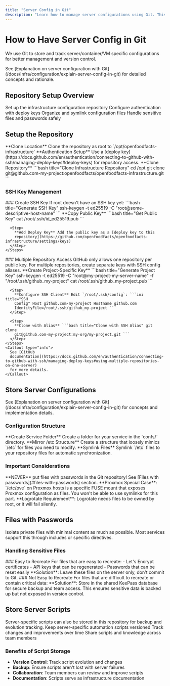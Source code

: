 ```yaml
---
title: "Server Config in Git"
description: "Learn how to manage server configurations using Git. This guide covers setting up the repository, handling multiple repositories with SSH keys, storing server configurations and scripts, and managing sensitive files with passwords."
---
```



# How to Have Server Config in Git

We use Git to store and track server/container/VM specific configurations for better management and version control.

<Callout type="info">
  See [Explanation on server configuration with
  Git](/docs/Infra/configuration/explain-server-config-in-git) for detailed
  concepts and rationale.
</Callout>

## Repository Setup Overview

<Cards>
  <Card title="Clone Repository" href="#setup-the-repository">
    Set up the infrastructure configuration repository
  </Card>
  <Card title="SSH Keys" href="#create-a-ssh-key">
    Configure authentication with deploy keys
  </Card>
  <Card
    title="Store Configs"
    href="#use-repository-to-store-server-configurations"
  >
    Organize and symlink configuration files
  </Card>
  <Card title="Secure Files" href="#files-with-passwords">
    Handle sensitive files and passwords safely
  </Card>
</Cards>

## Setup the Repository

<Steps>
  <Step>
    **Clone Location** Clone the repository as root to
    `/opt/openfoodfacts-infrastructure`
  </Step>

  <Step>
    **Authentication Setup** Use a [deploy
    key](https://docs.github.com/en/authentication/connecting-to-github-with-ssh/managing-deploy-keys#deploy-keys)
    for repository access.
  </Step>

  <Step>
    **Clone Repository** ```bash title="Clone Infrastructure Repository" cd /opt
    git clone
    git@github.com-my-project:openfoodfacts/openfoodfacts-infrastructure.git ```
  </Step>
</Steps>

### SSH Key Management

<Tabs>
  <Tab value="single" label="Single Repository">
    ### Create SSH Key If root doesn't have an SSH key yet: ```bash
    title="Generate SSH Key" ssh-keygen -t ed25519 -C
    "root@some-descriptive-host-name" ```
    <Steps>
      <Step>
        **Copy Public Key** ```bash title="Get Public Key" cat
        /root/.ssh/id_ed25519.pub ```
      </Step>

      <Step>
        **Add Deploy Key** Add the public key as a [deploy key to this
        repository](https://github.com/openfoodfacts/openfoodfacts-infrastructure/settings/keys)
      </Step>
    </Steps>
  </Tab>

  <Tab value="multiple" label="Multiple Repositories">
    ### Multiple Repository Access
    <Callout type="info">
      GitHub only allows one repository per public key. For multiple
      repositories, create separate keys with SSH config aliases.
    </Callout>
    <Steps>
      <Step>
        **Create Project-Specific Key** ```bash title="Generate Project Key"
        ssh-keygen -t ed25519 -C "root@my-project-my-server-name" -f
        "/root/.ssh/github_my-project" cat /root/.ssh/github_my-project.pub ```
      </Step>

      <Step>
        **Configure SSH Client** Edit `/root/.ssh/config`: ```ini title="SSH
        Config" Host github.com-my-project Hostname github.com
        IdentityFile=/root/.ssh/github_my-project ```
      </Step>

      <Step>
        **Clone with Alias** ```bash title="Clone with SSH Alias" git clone
        git@github.com-my-project:my-org/my-project.git ```
      </Step>
    </Steps>
    <Callout type="info">
      See [GitHub
      documentation](https://docs.github.com/en/authentication/connecting-to-github-with-ssh/managing-deploy-keys#using-multiple-repositories-on-one-server)
      for more details.
    </Callout>
  </Tab>
</Tabs>

## Store Server Configurations

<Callout type="info">
  See [Explanation on server configuration with
  Git](/docs/Infra/configuration/explain-server-config-in-git) for concepts and
  implementation details.
</Callout>

### Configuration Structure

<Steps>
  <Step>
    **Create Service Folder** Create a folder for your service in the `confs/`
    directory.
  </Step>

  <Step>
    **Mirror /etc Structure** Create a structure that loosely mimics `/etc` for
    files you need to modify.
  </Step>

  <Step>
    **Symlink Files** Symlink `/etc` files to your repository files for
    automatic synchronization.
  </Step>
</Steps>

### Important Considerations

<Callout type="error">
  **NEVER** put files with passwords in the Git repository! See [Files with
  passwords](#files-with-passwords) section.
</Callout>

<Callout type="info">
  **Proxmox Special Case**: `/etc/pve` on Proxmox hosts is a specific FUSE mount
  that exposes Proxmox configuration as files. You won't be able to use symlinks
  for this part.
</Callout>

<Callout type="warning">
  **Logrotate Requirement**: Logrotate needs files to be owned by root, or it
  will fail silently.
</Callout>

## Files with Passwords

<Callout type="warning">
  Isolate private files with minimal content as much as possible. Most services
  support this through includes or specific directives.
</Callout>

### Handling Sensitive Files

<Tabs>
  <Tab value="recreatable" label="Recreatable Files">
    ### Easy to Recreate For files that are easy to recreate: - Let's Encrypt
    certificates - API keys that can be regenerated - Passwords that can be
    reset easily **Solution**: Leave these files on the server only, don't
    commit to Git.
  </Tab>

  <Tab value="important" label="Important Files">
    ### Not Easy to Recreate For files that are difficult to recreate or contain
    critical data: **Solution**: Store in the shared KeePass database for secure
    backup and team access.
    <Callout type="info">
      This ensures sensitive data is backed up but not exposed in version
      control.
    </Callout>
  </Tab>
</Tabs>

## Store Server Scripts

<Callout type="info">
  Server-specific scripts can also be stored in this repository for backup and
  evolution tracking.
</Callout>

<Cards>
  <Card title="Backup Scripts" href="#store-server-scripts">
    Keep server-specific automation scripts versioned
  </Card>
  <Card title="Evolution Tracking" href="#store-server-scripts">
    Track changes and improvements over time
  </Card>
  <Card title="Team Collaboration" href="#store-server-scripts">
    Share scripts and knowledge across team members
  </Card>
</Cards>

### Benefits of Script Storage

- **Version Control**: Track script evolution and changes
- **Backup**: Ensure scripts aren't lost with server failures
- **Collaboration**: Team members can review and improve scripts
- **Documentation**: Scripts serve as infrastructure documentation
